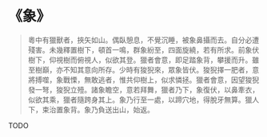 # 《象》

> 粵中有獵獸者，挾矢如山。偶臥憩息，不覺沉睡，被象鼻攝而去。自分必遭殘害。未幾釋置樹下，頓首一鳴，群象紛至，四面旋繞，若有所求。前象伏樹下，仰視樹而俯視人，似欲其登。獵者會意，即足踏象背，攀援而升。雖至樹巔，亦不知其意向所存。少時有狻猊來，眾象皆伏。狻猊擇一肥者，意將搏噬，象戰慄，無敢逃者，惟共仰樹上，似求憐拯。獵者會意，因望狻猊發一弩，狻猊立殪。諸象瞻空，意若拜舞，獵者乃下，象復伏，以鼻牽衣，似欲其乘，獵者隨跨身其上。象乃行至一處，以蹄穴地，得脫牙無算。獵人下，束治置象背。象乃負送出山，始返。

TODO
